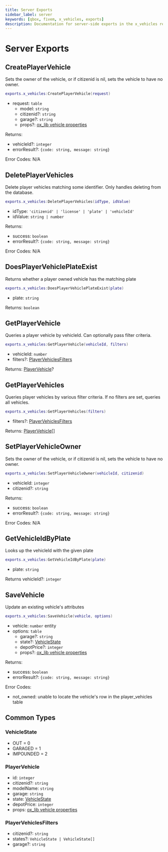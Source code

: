 ```yaml
---
title: Server Exports
sidebar_label: server
keywords: [qbox, fivem, x_vehicles, exports]
description: Documentation for server-side exports in the x_vehicles resource. These exports provide functionality for managing player vehicles, querying vehicle information, and handling vehicle ownership within the Qbox framework.
---
```


# Server Exports

## CreatePlayerVehicle

Sets the owner of the vehicle, or if citizenid is nil, sets the vehicle to have no owner.

```lua
exports.x_vehicles:CreatePlayerVehicle(request)
```

- request: `table`
    - model: `string`
    - citizenid?: `string`
    - garage?: `string`
    - props?: [ox_lib vehicle properties](https://github.com/CommunityOx/ox_lib/blob/master/resource/vehicleProperties/client.lua#L3)

Returns:

- vehicleId?: `integer`
- errorResult?: `{code: string, message: string}`

Error Codes: N/A

## DeletePlayerVehicles

Delete player vehicles matching some identifier. Only handles deleting from the database.

```lua
exports.x_vehicles:DeletePlayerVehicles(idType, idValue)
```

- idType: `'citizenid' | 'license' | 'plate' | 'vehicleId'`
- idValue: `string | number`

Returns:

- success: `boolean`
- errorResult?: `{code: string, message: string}`

Error Codes: N/A

## DoesPlayerVehiclePlateExist

Returns whether a player owned vehicle has the matching plate

```lua
exports.x_vehicles:DoesPlayerVehiclePlateExist(plate)
```

- plate: `string`

Returns: `boolean`

## GetPlayerVehicle

Queries a player vehicle by vehicleId. Can optionally pass filter criteria.

```lua
exports.x_vehicles:GetPlayerVehicle(vehicleId, filters)
```

- vehicleId: `number`
- filters?: [PlayerVehiclesFilters](#playervehiclesfilters)

Returns: [PlayerVehicle](#playervehicle)?

## GetPlayerVehicles

Queries player vehicles by various filter criteria. If no filters are set, queries all vehicles.

```lua
exports.x_vehicles:GetPlayerVehicles(filters)
```

- filters?: [PlayerVehiclesFilters](#playervehiclesfilters)

Returns: [PlayerVehicle](#playervehicle)[]

## SetPlayerVehicleOwner

Sets the owner of the vehicle, or if citizenid is nil, sets the vehicle to have no owner.

```lua
exports.x_vehicles:SetPlayerVehicleOwner(vehicleId, citizenid)
```

- vehicleId: `integer`
- citizenid?: `string`

Returns:

- success: `boolean`
- errorResult?: `{code: string, message: string}`

Error Codes: N/A

## GetVehicleIdByPlate

Looks up the vehicleId with the given plate

```lua
exports.x_vehicles:GetVehicleIdByPlate(plate)
```

- plate: `string`

Returns vehicleId?: `integer`

## SaveVehicle

Update an existing vehicle's attributes

```lua
exports.x_vehicles:SaveVehicle(vehicle, options)
```

- vehicle: `number` entity
- options: `table`
    - garage?: `string`
    - state?: [VehicleState](#vehiclestate)
    - depotPrice?: `integer`
    - props?: [ox_lib vehicle properties](https://github.com/CommunityOx/ox_lib/blob/master/resource/vehicleProperties/client.lua#L3)

Returns:

- success: `boolean`
- errorResult?: `{code: string, message: string}`

Error Codes:

- not_owned: unable to locate the vehicle's row in the player_vehicles table

## Common Types

### VehicleState

- OUT = 0
- GARAGED = 1
- IMPOUNDED = 2

### PlayerVehicle

- id: `integer`
- citizenid?: `string`
- modelName: `string`
- garage: `string`
- state: [VehicleState](#vehiclestate)
- depotPrice: `integer`
- props: [ox_lib vehicle properties](https://github.com/CommunityOx/ox_lib/blob/master/resource/vehicleProperties/client.lua#L3)

### PlayerVehiclesFilters

- citizenid?: `string`
- states?: `VehicleState | VehicleState[]`
- garage?: `string`